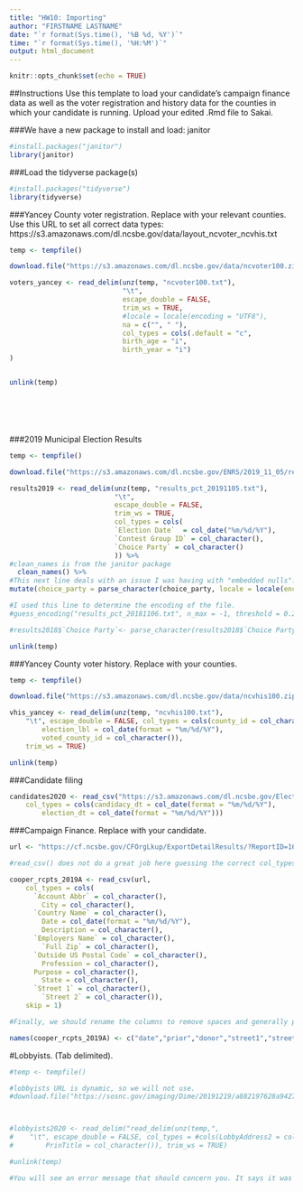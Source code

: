 ```yaml
---
title: "HW10: Importing"
author: "FIRSTNAME LASTNAME"
date: "`r format(Sys.time(), '%B %d, %Y')`"
time: "`r format(Sys.time(), '%H:%M')`"
output: html_document
---
```

```r
knitr::opts_chunk$set(echo = TRUE)
```


##Instructions
Use this template to load your candidate's campaign finance data as well as the voter registration and history data for the counties in which your candidate is running. Upload your edited .Rmd file to Sakai.

###We have a new package to install and load: janitor
```r
#install.packages("janitor")
library(janitor)
```


###Load the tidyverse package(s)
```r
#install.packages("tidyverse")
library(tidyverse)
```




###Yancey County voter registration. Replace with your relevant counties.
Use this URL to set all correct data types: https://s3.amazonaws.com/dl.ncsbe.gov/data/layout_ncvoter_ncvhis.txt
```r
temp <- tempfile()

download.file("https://s3.amazonaws.com/dl.ncsbe.gov/data/ncvoter100.zip",temp)

voters_yancey <- read_delim(unz(temp, "ncvoter100.txt"),
                            "\t", 
                            escape_double = FALSE, 
                            trim_ws = TRUE, 
                            #locale = locale(encoding = "UTF8"),
                            na = c("", " "), 
                            col_types = cols(.default = "c", 
                            birth_age = "i",
                            birth_year = "i")
)


unlink(temp)







```

###2019 Municipal Election Results
```r
temp <- tempfile()

download.file("https://s3.amazonaws.com/dl.ncsbe.gov/ENRS/2019_11_05/results_pct_20191105.zip",temp)

results2019 <- read_delim(unz(temp, "results_pct_20191105.txt"),
                          "\t", 
                          escape_double = FALSE,
                          trim_ws = TRUE, 
                          col_types = cols(
                          `Election Date`  = col_date("%m/%d/%Y"),
                          `Contest Group ID` = col_character(),
                          `Choice Party` = col_character()
                          )) %>%
#clean_names is from the janitor package
  clean_names() %>%
#This next line deals with an issue I was having with "embedded nulls". I did try setting the locale inside read_delim, but it did not fix them problem. This line seems to do the trick... 
mutate(choice_party = parse_character(choice_party, locale = locale(encoding = "ISO-8859-2")))

#I used this line to determine the encoding of the file. 
#guess_encoding("results_pct_20181106.txt", n_max = -1, threshold = 0.2)

#results2018$`Choice Party`<- parse_character(results2018$`Choice Party`, locale = locale(encoding = "ISO-8859-2"))

unlink(temp)
```

###Yancey County voter history. Replace with your counties.
```r
temp <- tempfile()

download.file("https://s3.amazonaws.com/dl.ncsbe.gov/data/ncvhis100.zip",temp)

vhis_yancey <- read_delim(unz(temp, "ncvhis100.txt"), 
    "\t", escape_double = FALSE, col_types = cols(county_id = col_character(), 
        election_lbl = col_date(format = "%m/%d/%Y"), 
        voted_county_id = col_character()), 
    trim_ws = TRUE)

unlink(temp)
```

###Candidate filing
```r
candidates2020 <- read_csv("https://s3.amazonaws.com/dl.ncsbe.gov/Elections/2020/Candidate%20Filing/Candidate_Listing_2020.csv", 
    col_types = cols(candidacy_dt = col_date(format = "%m/%d/%Y"), 
        election_dt = col_date(format = "%m/%d/%Y")))
```


###Campaign Finance. Replace with your candidate.
```r

url <- "https://cf.ncsbe.gov/CFOrgLkup/ExportDetailResults/?ReportID=168216&Type=REC&Title=Cooper%20for%20North%20Carolina%20-%202019%20Mid%20Year%20Semi-Annual"

#read_csv() does not do a great job here guessing the correct col_types, so we have to define them explicitly.

cooper_rcpts_2019A <- read_csv(url, 
    col_types = cols(
      `Account Abbr` = col_character(), 
        City = col_character(), 
      `Country Name` = col_character(), 
        Date = col_date(format = "%m/%d/%Y"), 
        Description = col_character(), 
      `Employers Name` = col_character(), 
        `Full Zip` = col_character(), 
      `Outside US Postal Code` = col_character(), 
        Profession = col_character(), 
      Purpose = col_character(), 
        State = col_character(), 
      `Street 1` = col_character(), 
        `Street 2` = col_character()),
    skip = 1)

#Finally, we should rename the columns to remove spaces and generally promote brevity.

names(cooper_rcpts_2019A) <- c("date","prior","donor","street1","street2","city","state","zip","country","postal","profession","employer","purpose","type","account","payment_form","description","amount","sum_to_date")

```


#Lobbyists. (Tab delimited). 
```r
#temp <- tempfile()

#lobbyists URL is dynamic, so we will not use.
#download.file("https://sosnc.gov/imaging/Dime/20191219/a882197628a9427f936b988405748d00.zip",temp)



#lobbyists2020 <- read_delim("read_delim(unz(temp,", 
#    "\t", escape_double = FALSE, col_types = #cols(LobbyAddress2 = col_character(), 
#        PrinTitle = col_character()), trim_ws = TRUE)

#unlink(temp)

#You will see an error message that should concern you. It says it was getting more data than expected. But if you poke around in the file a bit with a text editor, you will see that there is an etra "tab" and the end of all the data lines... but not in the first row, which gives us our column headers. We see in the global environment that this dataframe has the 23 columns we would expect, so for now we can ignore this error. But it should lurk in the back of our head as the first place to look if we start seeing errors in our analysis.

```




